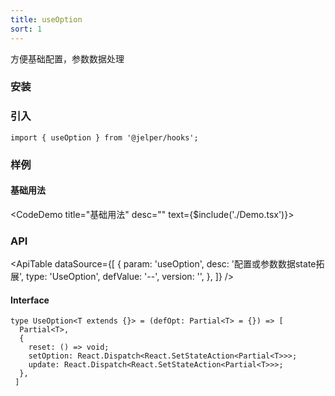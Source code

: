 ```yaml
---
title: useOption
sort: 1
---
```


方便基础配置，参数数据处理


### 安装

<ImportTabs name="@jelper/hooks" />

### 引入

``` tsx
import { useOption } from '@jelper/hooks';
```

### 样例

#### 基础用法
<CodeDemo title="基础用法" desc="" text={$include('./Demo.tsx')}><Demo /></CodeDemo>

### API

<ApiTable
  dataSource={[
    {
      param: 'useOption',
      desc: '配置或参数数据state拓展',
      type: 'UseOption',
      defValue: '--',
      version: '',
    },
  ]}
/>

#### Interface

``` tsx
type UseOption<T extends {}> = (defOpt: Partial<T> = {}) => [
  Partial<T>,
  {
    reset: () => void;
    setOption: React.Dispatch<React.SetStateAction<Partial<T>>>;
    update: React.Dispatch<React.SetStateAction<Partial<T>>>;
  },
 ]
```

